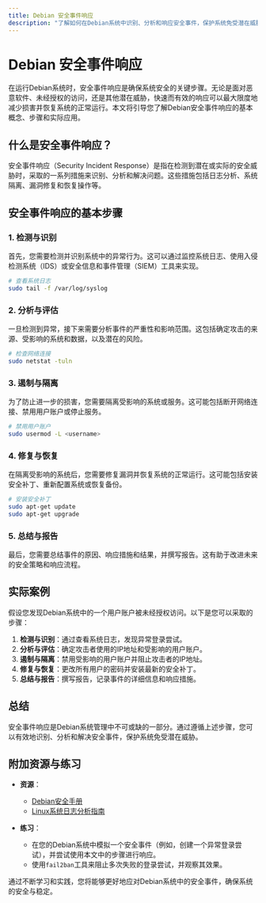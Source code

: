 ```yaml
---
title: Debian 安全事件响应
description: "了解如何在Debian系统中识别、分析和响应安全事件，保护系统免受潜在威胁。"
---
```


# Debian 安全事件响应

在运行Debian系统时，安全事件响应是确保系统安全的关键步骤。无论是面对恶意软件、未经授权的访问，还是其他潜在威胁，快速而有效的响应可以最大限度地减少损害并恢复系统的正常运行。本文将引导您了解Debian安全事件响应的基本概念、步骤和实际应用。

## 什么是安全事件响应？

安全事件响应（Security Incident Response）是指在检测到潜在或实际的安全威胁时，采取的一系列措施来识别、分析和解决问题。这些措施包括日志分析、系统隔离、漏洞修复和恢复操作等。

## 安全事件响应的基本步骤

### 1. 检测与识别
首先，您需要检测并识别系统中的异常行为。这可以通过监控系统日志、使用入侵检测系统（IDS）或安全信息和事件管理（SIEM）工具来实现。

```bash
# 查看系统日志
sudo tail -f /var/log/syslog
```

### 2. 分析与评估
一旦检测到异常，接下来需要分析事件的严重性和影响范围。这包括确定攻击的来源、受影响的系统和数据，以及潜在的风险。

```bash
# 检查网络连接
sudo netstat -tuln
```

### 3. 遏制与隔离
为了防止进一步的损害，您需要隔离受影响的系统或服务。这可能包括断开网络连接、禁用用户账户或停止服务。

```bash
# 禁用用户账户
sudo usermod -L <username>
```

### 4. 修复与恢复
在隔离受影响的系统后，您需要修复漏洞并恢复系统的正常运行。这可能包括安装安全补丁、重新配置系统或恢复备份。

```bash
# 安装安全补丁
sudo apt-get update
sudo apt-get upgrade
```

### 5. 总结与报告
最后，您需要总结事件的原因、响应措施和结果，并撰写报告。这有助于改进未来的安全策略和响应流程。

## 实际案例

假设您发现Debian系统中的一个用户账户被未经授权访问。以下是您可以采取的步骤：

1. **检测与识别**：通过查看系统日志，发现异常登录尝试。
2. **分析与评估**：确定攻击者使用的IP地址和受影响的用户账户。
3. **遏制与隔离**：禁用受影响的用户账户并阻止攻击者的IP地址。
4. **修复与恢复**：更改所有用户的密码并安装最新的安全补丁。
5. **总结与报告**：撰写报告，记录事件的详细信息和响应措施。

## 总结

安全事件响应是Debian系统管理中不可或缺的一部分。通过遵循上述步骤，您可以有效地识别、分析和解决安全事件，保护系统免受潜在威胁。

## 附加资源与练习

- **资源**：
  - [Debian安全手册](https://www.debian.org/doc/manuals/securing-debian-manual/)
  - [Linux系统日志分析指南](https://www.linux.com/training-tutorials/linux-log-files-analysis/)

- **练习**：
  - 在您的Debian系统中模拟一个安全事件（例如，创建一个异常登录尝试），并尝试使用本文中的步骤进行响应。
  - 使用`fail2ban`工具来阻止多次失败的登录尝试，并观察其效果。

通过不断学习和实践，您将能够更好地应对Debian系统中的安全事件，确保系统的安全与稳定。